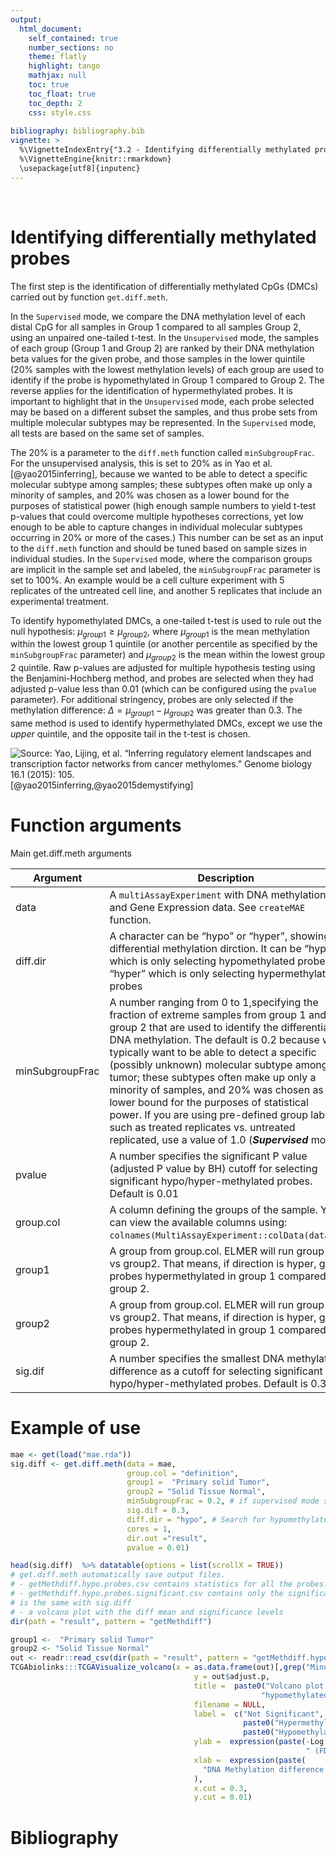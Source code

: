 ```yaml
---
output: 
  html_document:
    self_contained: true
    number_sections: no
    theme: flatly
    highlight: tango
    mathjax: null
    toc: true
    toc_float: true
    toc_depth: 2
    css: style.css
  
bibliography: bibliography.bib    
vignette: >
  %\VignetteIndexEntry{"3.2 - Identifying differentially methylated probes"}
  %\VignetteEngine{knitr::rmarkdown}
  \usepackage[utf8]{inputenc}
---
```


<br>

# Identifying differentially methylated probes

The first step is the identification of differentially methylated CpGs (DMCs) carried out by function `get.diff.meth`. 

In the `Supervised` mode, we compare the DNA methylation level of each distal CpG for all samples in Group 1 compared to all samples Group 2, using an unpaired one-tailed t-test. In the `Unsupervised` mode, the samples of each group (Group 1 and Group 2) are ranked by their DNA methylation beta values for the given probe, and those samples in the lower quintile (20\% samples with the lowest methylation levels) of each group are used to identify if the probe is hypomethylated in Group 1 compared to Group 2. The reverse applies for the identification of hypermethylated probes. It is important to highlight that in the `Unsupervised` mode, each probe selected may be based on a different subset the samples, and thus probe sets from multiple molecular subtypes may be represented. In the `Supervised` mode, all tests are based on the same set of samples.

The 20\% is a parameter to the `diff.meth` function called `minSubgroupFrac`. For the unsupervised analysis, this is set to 20\% as in Yao et al. [@yao2015inferring], because we wanted to be able to detect a specific molecular subtype among samples; these subtypes often make up only a minority of samples, and 20\% was chosen as a lower bound for the purposes of statistical power (high enough sample numbers to yield t-test p-values that could overcome multiple hypotheses corrections, yet low enough to be able to capture changes in individual molecular subtypes occurring in 20\% or more of the cases.) This number can be set as an input to the `diff.meth` function and should be tuned based on sample sizes in individual studies. 
In the `Supervised` mode, where the comparison groups are implicit in the sample set and labeled, the `minSubgroupFrac` parameter is set to 100\%.  An example would be a cell culture experiment with 5 replicates of the untreated cell line, and another 5 replicates that include an experimental treatment.


To identify hypomethylated DMCs, a one-tailed t-test is used to rule out the null hypothesis: $\mu_{group1} \geq \mu_{group2}$, where $\mu_{group1}$ is the mean methylation within the lowest group 1 quintile (or another percentile as specified by the `minSubgroupFrac` parameter) and $\mu_{group2}$ is the mean within the lowest group 2 quintile. Raw p-values are adjusted for multiple hypothesis testing using the Benjamini-Hochberg method, and probes are selected when they had adjusted p-value less than $0.01$ (which can be configured using the `pvalue` parameter). For additional stringency, probes are only selected if the methylation difference: $\Delta = \mu_{group1} - \mu_{group2}$ was greater than $0.3$. The same method is used to identify hypermethylated DMCs, except we use the *upper* quintile, and the opposite tail in the t-test is chosen.


![Source: Yao, Lijing, et al. "Inferring regulatory element landscapes and transcription factor networks from cancer methylomes." Genome biology 16.1 (2015): 105.](figures/paper_diff_meth.png) [@yao2015inferring,@yao2015demystifying]


# Function arguments

<div class="panel panel-info">
<div class="panel-heading">Main get.diff.meth arguments </div>
<div class="panel-body">
| Argument | Description |
|------------|--------------------------------------------------------------------------------------------------------------------------------------------------------------------------------------------------------------------------------------------------------------------------------------------------------------|
| data | A `multiAssayExperiment` with DNA methylation and Gene Expression data. See `createMAE` function. |
| diff.dir |  A character can be "hypo" or "hyper", showing differential methylation dirction.  It can be "hypo" which is only selecting hypomethylated probes;  "hyper" which is only selecting hypermethylated probes |
| minSubgroupFrac |  A number ranging from 0 to 1,specifying the fraction of extreme samples from group 1 and group 2  that are used to identify the differential DNA methylation.  The default is 0.2 because we typically want to be able to detect a specific (possibly unknown) molecular subtype among tumor; these subtypes often make up only a minority of samples, and 20\% was chosen as a lower bound for the purposes of statistical power. If you are using pre-defined group labels, such as treated replicates vs. untreated replicated, use a value of 1.0 (***Supervised*** mode) |
| pvalue | A number specifies the significant P value (adjusted P value by BH) cutoff for selecting significant hypo/hyper-methylated probes. Default is 0.01 |
| group.col | A column defining the groups of the sample. You can view the available columns using: `colnames(MultiAssayExperiment::colData(data))`. |
| group1 | A group from group.col. ELMER will run group1 vs group2. That means, if direction is hyper, get probes hypermethylated in group 1 compared to group 2. |
| group2 | A group from group.col. ELMER will run group1 vs group2. That means, if direction is hyper, get probes hypermethylated in group 1 compared to group 2. |
| sig.dif | A number specifies the smallest DNA methylation difference as a cutoff for selecting significant hypo/hyper-methylated probes. Default is 0.3. |
</div>
</div>

# Example of use
```r
mae <- get(load("mae.rda"))
sig.diff <- get.diff.meth(data = mae, 
                          group.col = "definition",
                          group1 =  "Primary solid Tumor",
                          group2 = "Solid Tissue Normal",
                          minSubgroupFrac = 0.2, # if supervised mode set to 1
                          sig.dif = 0.3,
                          diff.dir = "hypo", # Search for hypomethylated probes in group 1
                          cores = 1, 
                          dir.out ="result", 
                          pvalue = 0.01)
```

```r
head(sig.diff)  %>% datatable(options = list(scrollX = TRUE))
# get.diff.meth automatically save output files. 
# - getMethdiff.hypo.probes.csv contains statistics for all the probes.
# - getMethdiff.hypo.probes.significant.csv contains only the significant probes which
# is the same with sig.diff
# - a volcano plot with the diff mean and significance levels
dir(path = "result", pattern = "getMethdiff")  
```


```r
group1 <-  "Primary solid Tumor"
group2 <- "Solid Tissue Normal"
out <- readr::read_csv(dir(path = "result", pattern = "getMethdiff.hypo.probes.csv",full.names = TRUE))
TCGAbiolinks:::TCGAVisualize_volcano(x = as.data.frame(out)[,grep("Minus",colnames(out),value = T)],
                                         y = out$adjust.p, 
                                         title =  paste0("Volcano plot - Probes ",
                                                        "hypomethylated in ", group1, " vs ", group2,"\n"),
                                         filename = NULL,
                                         label =  c("Not Significant",
                                                    paste0("Hypermethylated in ",group1),
                                                    paste0("Hypomethylated in ",group1)),
                                         ylab =  expression(paste(-Log[10],
                                                                  " (FDR corrected P-values) [one tailed test]")),
                                         xlab =  expression(paste(
                                           "DNA Methylation difference (",beta,"-values)")
                                         ),
                                         x.cut = 0.3, 
                                         y.cut = 0.01)
```


# Bibliography
